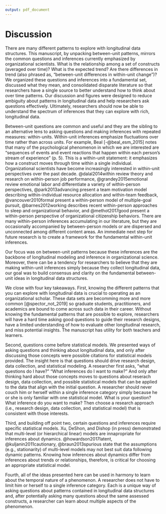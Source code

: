 ```yaml
---
output: pdf_document
---
```


# Discussion

There are many different patterns to explore with longitudinal data structures. This manuscript, by unpacking between-unit patterns, mirrors the common questions and inferences currently emphasized by organizational scientists. What is the relationship among a set of constructs (averaged over time)? What is the expected trend? Are there differences in trend (also phrased as, "between-unit differences in within-unit change")? We organized these questions and inferences into a fundamental set, discussed what they mean, and consolidated disparate literature so that researchers have a single source to better understand how to think about over time patterns. Our discussion and figures were designed to reduce ambiguity about patterns in longitudinal data and help researchers ask questions effectively. Ultimately, researchers should now be able to understand the spectrum of inferences that they can explore with rich, longitudinal data.  

Between-unit questions are common and useful and they are the sibling to an alternative lens to asking questions and making inferences with repeated measures: within-units. Within-unit inferences emphasize fluctuations over time rather than across units. For example, Beal [-@beal_esm_2015] notes that many of the psychological phenomenon in which we are interested are "sequences of events and event reactions that happen within each person's stream of experience" (p. 5). This is a within-unit statement: it emphasizes how a construct moves through time within a single individual. Organizational scientists have become increasingly interested in within-unit perspectives over the past decade. @dalal2014within review theory and research on within-person job performance, @grandey2015emotional review emotional labor and differentiate a variety of within-person perspectives, @park2013advancing present a team motivation model describing within-individual resource allocation and within-team feedback, @vancouver2010formal present a within-person model of multiple-goal pursuit, @barnes2012working describes recent within-person approaches to sleep and organizational behavior, and @methot2017good present a within-person perspective of organizational citizenship behaviors. There are many within-person inferences accumulating in our literature, but they are occasionally accompanied by between-person models or are dispersed and unconnected among different content areas. An immediate next step for future research is to create a framework for the fundamental within-unit inferences. 

Our focus was on between-unit patterns because these inferences are the backbone of longitudinal modeling and inference in organizational science. Moreover, there can be a tendency for researchers to believe that they are making within-unit inferences simply because they collect longitudinal data, our goal was to build consensus and clarity on the fundamental between-unit ideas in longitudinal data structures. 

We close with four key takeaways. First, knowing the different patterns that you can explore with longitudinal data is crucial to operating as an organizational scholar. These data sets are becomming more and more common [@spector_not_2019] so graduate students, practitioners, and academics are bound to come across such data in their career. Without knowing the fundamental patterns that are possible to explore, researchers will have a hard time asking good questions to guide their research designs, have a limited understanding of how to evaluate other longitudinal research, and miss potential insights. The manuscript has utility for both teachers and learners. 

Second, questions come before statistical models. We presented ways of asking questions and thinking about longitudinal data, and only after discussing those concepts were possible citations for statistical models provided. The insight here is that questions should drive research design, data collection, and statistical modeling. A researcher first asks, "what questions do I have?" "What inferences do I want to make?" And only after thinking hard about those concepts moves to questions about reserach design, data collection, and possible statistical models that can be applied to the data that align with the initial question. A researcher should never couch him or herself within a single inference category simply because he or she is only familiar with one statistical model. What is your question? What inference do you want to make? Then choose a research approach (i.e., research design, data collection, and statistical model) that is consistent with those interests. 

Third, and building off point two, certain questions and inferences require specific statistical models. Xu, DeShon, and Dishop (in press) demonstrated that multi-level (or hierarchical linear) models are innapropriate for inferences about dynamics. @howardson2017latent, @kuljanin2011cautionary, @braun2013spurious state that the assumptions (e.g., stationarity) of multi-level models may not best suit data following dynamic patterns. Knowing how inferences about dynamics differ from inferences about trends or relationships, therefore, is critical for choosing an appropriate statistical model. 

Fourth, all of the ideas presented here can be used in harmony to learn about the temporal nature of a phenomenon. A researcher does not have to limit him or herself to a single inference category. Each is a unique way of asking questions about patterns contained in longitudinal data structures and, after potentially asking many questions about the same assessed constructs, a researcher can learn about multiple aspects of the phenomenon. 


